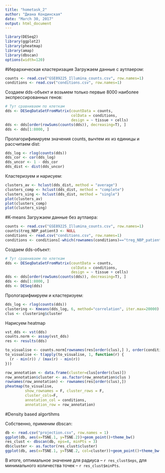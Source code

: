 ```yaml
---
title: "hometask_2"
author: "Диана Кондинская"
date: "March 30, 2017"
output: html_document
---
```


```r
library(DESeq2)
library(ggplot2)
library(pheatmap)
library(amap)
library(dbscan)
options(width=120)
```
#Иерархическая кластеризация
Загружаем данные с аутлаером:
```r
counts <- read.csv("GSE89225_Illumina_counts.csv", row.names=1)
conditions <- read.csv("conditions.csv", row.names=1)
```
Создаем dds-объект и возьмем только первые 8000 наиболее экспрессированных генов:
```r
# Тут сравниваем по клеткам
dds <- DESeqDataSetFromMatrix(countData = counts, 
                              colData = conditions,
                              design = ~ tissue + cells)  
dds <- dds[order(rowSums(counts(dds)), decreasing=T), ]
dds <- dds[1:8000, ]

```
Пролагорифимируем значения counts, вычтем их из единицы и рассчитаем dist:
```r
dds_log <- rlog(counts(dds))
dds_cor <- cor(dds_log) 
dds_uncor <- 1 - dds_cor
dds_dist <- dist(dds_uncor)
```
Кластеризуем и нарисуем:
```r
clusters_av <- hclust(dds_dist, method = "average")
clusters_comp <- hclust(dds_dist, method = "complete")
clusters_sing <- hclust(dds_dist, method = "single")
plot(clusters_av)
plot(clusters_comp)
plot(clusters_sing)
```

#K-means
Загружаем данные без аутлаера:
```r
counts <- read.csv("GSE89225_Illumina_counts.csv", row.names=1)
counts$treg_NBP_patient3 <- NULL
conditions <- read.csv("conditions.csv", row.names=1)
conditions <- conditions[-which(rownames(conditions)=="treg_NBP_patient3"),]
```
Создаем dds-объект:
```r
# Тут сравниваем по клеткам
dds <- DESeqDataSetFromMatrix(countData = counts,
                              colData = conditions,
                              design = ~ tissue + cells) 
dds <- dds[order(rowSums(counts(dds)), decreasing=T), ]
dds <- dds[1:8000, ]
dds <- DESeq(dds)
```
Прологарифмируем и кластеризуем:
```r
dds_log <- rlog(counts(dds))
clustering <- Kmeans(dds_log, 6, method="correlation", iter.max=20000)
clus <- clustering$cluster
```
Нарисуем heatmap
```r
vst_dds <- vst(dds)           
counts.norm <- assay(vst_dds)
res <- results(dds)

to_visualise <- counts.norm[rownames(res[order(clus),] ), order(conditions$cells, conditions$tissue)]
to_visualise <- t(apply(to_visualise, 1, function(r) {
  (r - min(r)) / (max(r) - min(r))
}))

row_annotation <- data.frame(cluster=clus[order(clus)])
row_annotation$cluster <- as.factor(row_annotation$clus )
rownames(row_annotation) <- rownames(res[order(clus),])
pheatmap(to_visualise, 
         show_rownames = F, cluster_rows = F,
         cluster_cols=F,
         annotation_col = conditions,
         annotation_row = row_annotation)

```

#Density based algortihms

Собственно, применим dbscan:
```r
db <- read.csv("projection.csv", row.names = 1)
ggplot(db, aes(x=TSNE.1, y=TSNE.2))+geom_point()+theme_bw()
res_clust <- dbscan(db, eps=4, minPts = 3)
db$cluster <- as.factor(res_clust$cluster)
ggplot(db, aes(x=TSNE.1, y=TSNE.2, col=cluster))+geom_point()+theme_bw()
```

В итоге, оптимальное значение для радиуса -- `r res_clust$eps`, для минимального количества точек -- `r res_clust$minPts`. 
